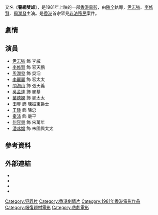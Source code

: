 {{Infobox Film
| name           = 執法者
| original_name  = ''{{lang|en|Heroic Cops}}''
| image          = Heroic Cops DVD cover.jpg
| caption        =
| director       = [[陳全|陳全]]
| producer       = [[戚毅雄|戚毅雄]]、[[徐發|徐發]]
| producer_2     = 彭成
| writer         =
| 動作指導        = 陳全
| starring       = [[尹志強|尹志強]]<br>[[李修賢|李修賢]]<br>[[周潤發|周潤發]]
| music          = [[黎小田|黎小田]]
| maintheme      = 〈火光〉／[[葉振棠|葉振棠]]
| cinematography = 王永隆
| editing        = 鄧為鈺、金馬<ref name="museum">{{cite web|url=https://mcms.lcsd.gov.hk/FAMS_ipac/cclib/search/showBib.jsp?oai=Y&f=e&id=6553790880005|title=執法者 Executor|publisher=[[香港康樂及文化事務署|香港康樂及文化事務署]]博物館館藏資料|date=|accessdate=2021-06-27|archive-date=2021-06-26|archive-url=https://web.archive.org/web/20210626162259/https://mcms.lcsd.gov.hk/FAMS_ipac/cclib/search/showBib.jsp?oai=Y&f=e&id=6553790880005|dead-url=no}}</ref>
| studio         = 偉業電影公司<br>雷鳴(國際)電影貿易公司
| distributor    =
| released       = {{BHKG}}：{{film date|1981|3|4}}
| runtime        = 95 分鐘
| country        = {{英屬香港電影}}
| language       = [[粵語|粵語]]、[[國語|國語]]
| budget         =
| website        =
| amg_id         =
| imdb_id        = tt0077772
}}

{{engname|《執法者》|''Heroic Cops''}}又名《'''警網雙雄'''》，是1981年上映的一部[[香港電影|香港電影]]，由[[陳全|陳全]]執導，[[尹志強|尹志強]]、[[李修賢|李修賢]]、[[周潤發|周潤發]]主演。是[[香港|香港]]首宗罕見[[非法移民|非法移民]]案件。

== 劇情 ==
{{no plot}}

==演員==
*[[尹志強|尹志強]] 飾 李威
*[[李修賢|李修賢]] 飾 容天鵬
*[[周潤發|周潤發]] 飾 吳滔
*[[李麗麗|李麗麗]] 飾 容太太
*[[關海山|關海山]] 飾 張天義
*[[吳孟達|吳孟達]] 飾 麥基
*[[葉德嫻|葉德嫻]] 飾 麥太太
*[[田豐_(演員)|田豐]] 飾 陳振東爵士
*[[王鍾_(香港)|王鍾]] 飾 陳忠
*[[秦沛|秦沛]] 飾 嚴平
*[[何容興|何容興]] 飾 宋萬年
*[[潘冰嫦|潘冰嫦]] 飾 朱國興太太

== 參考資料 ==
{{reflist}}

== 外部連結 ==
*{{hkmdb title|9307}}
*{{douban}}
*{{Mtime|23961}}
*{{imdb title|0077772}}

{{周润发}}
[[Category:犯罪片|Category:犯罪片]]
[[Category:香港劇情片|Category:香港劇情片]]
[[Category:1981年香港電影作品|Category:1981年香港電影作品]]
[[Category:報復題材電影|Category:報復題材電影]]
[[Category:悲劇電影|Category:悲劇電影]]